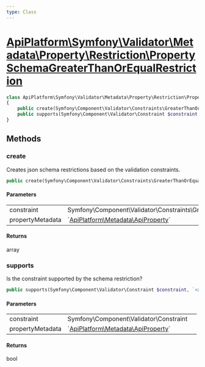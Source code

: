 ```yaml
---
type: Class
---
```


# [ApiPlatform\Symfony\Validator\Metadata\Property\Restriction\PropertySchemaGreaterThanOrEqualRestriction](/docs/reference/Symfony/Validator/Metadata/Property/Restriction/PropertySchemaGreaterThanOrEqualRestriction)



```php
class ApiPlatform\Symfony\Validator\Metadata\Property\Restriction\PropertySchemaGreaterThanOrEqualRestriction implements `<a href="/docs/reference/Symfony/Validator/Metadata/Property/Restriction/PropertySchemaRestrictionMetadataInterface">ApiPlatform\Symfony\Validator\Metadata\Property\Restriction\PropertySchemaRestrictionMetadataInterface</a>`
{
    public create(Symfony\Component\Validator\Constraints\GreaterThanOrEqual $constraint, `<a href="/docs/reference/Metadata/ApiProperty">ApiPlatform\Metadata\ApiProperty</a>` $propertyMetadata): array
    public supports(Symfony\Component\Validator\Constraint $constraint, `<a href="/docs/reference/Metadata/ApiProperty">ApiPlatform\Metadata\ApiProperty</a>` $propertyMetadata): bool
}
```
## Methods

### create

Creates json schema restrictions based on the validation constraints.

```php
public create(Symfony\Component\Validator\Constraints\GreaterThanOrEqual $constraint, `<a href="/docs/reference/Metadata/ApiProperty">ApiPlatform\Metadata\ApiProperty</a>` $propertyMetadata): array
```

#### Parameters

<table><tbody>
<tr><td>constraint</td><td>Symfony\Component\Validator\Constraints\GreaterThanOrEqual</td><td></td></tr><tr><td>propertyMetadata</td><td>`<a href="/docs/reference/Metadata/ApiProperty">ApiPlatform\Metadata\ApiProperty</a>`</td><td></td></tr>
</tbody>
</table>

#### Returns

array

### supports

Is the constraint supported by the schema restriction?

```php
public supports(Symfony\Component\Validator\Constraint $constraint, `<a href="/docs/reference/Metadata/ApiProperty">ApiPlatform\Metadata\ApiProperty</a>` $propertyMetadata): bool
```

#### Parameters

<table><tbody>
<tr><td>constraint</td><td>Symfony\Component\Validator\Constraint</td><td></td></tr><tr><td>propertyMetadata</td><td>`<a href="/docs/reference/Metadata/ApiProperty">ApiPlatform\Metadata\ApiProperty</a>`</td><td></td></tr>
</tbody>
</table>

#### Returns

bool
